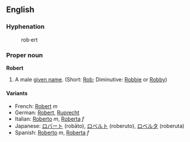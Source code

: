 ==English==
===Hyphenation===
:rob&middot;ert

===Proper noun===
'''Robert'''

# A male [[given name]]. (Short: [[Rob]]; Diminutive: [[Robbie]] or [[Robby]])

====Variants====
*French: [[Robert]] ''m''
*German: [[Robert]], [[Ruprecht]]
*Italian: [[Roberto]] ''m'', [[Roberta]] ''f''
*Japanese: [[ロバート]] (robāto), [[ロベルト]] (roberuto), [[ロベルタ]] (roberuta)
*Spanish: [[Roberto]] ''m'', [[Roberta]] ''f''